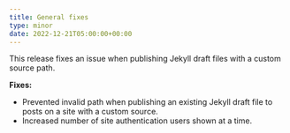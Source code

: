 ```yaml
---
title: General fixes
type: minor
date: 2022-12-21T05:00:00+00:00
---
```

This release fixes an issue when publishing Jekyll draft files with a custom source path.

**Fixes:**

* Prevented invalid path when publishing an existing Jekyll draft file to posts on a site with a custom source.
* Increased number of site authentication users shown at a time.